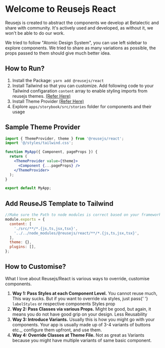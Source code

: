 
<Meta title='Welcome/Introduction' />

<style>
  {`
    .subheading {
      --mediumdark: '#999999';
      font-weight: 900;
      font-size: 13px;
      color: #999;
      letter-spacing: 6px;
      line-height: 24px;
      text-transform: uppercase;
      margin-bottom: 12px;
      margin-top: 40px;
    }

    .link-list {
      display: grid;
      grid-template-columns: 1fr;
      grid-template-rows: 1fr 1fr;
      row-gap: 10px;
    }

    @media (min-width: 620px) {
      .link-list {
        row-gap: 20px;
        column-gap: 20px;
        grid-template-columns: 1fr 1fr;
      }
    }

    @media all and (-ms-high-contrast:none) {
    .link-list {
        display: -ms-grid;
        -ms-grid-columns: 1fr 1fr;
        -ms-grid-rows: 1fr 1fr;
      }
    }

    .link-item {
      display: block;
      padding: 20px 30px 20px 15px;
      border: 1px solid #00000010;
      border-radius: 5px;
      transition: background 150ms ease-out, border 150ms ease-out, transform 150ms ease-out;
      color: #333333;
      display: flex;
      align-items: flex-start;
    }

    .link-item:hover {
      border-color: #1EA7FD50;
      transform: translate3d(0, -3px, 0);
      box-shadow: rgba(0, 0, 0, 0.08) 0 3px 10px 0;
    }

    .link-item:active {
      border-color: #1EA7FD;
      transform: translate3d(0, 0, 0);
    }

    .link-item strong {
      font-weight: 700;
      display: block;
      margin-bottom: 2px;
    }

    .link-item img {
      height: 40px;
      width: 40px;
      margin-right: 15px;
      flex: none;
    }

    .link-item span {
      font-size: 14px;
      line-height: 20px;
    }

    .tip {
      display: inline-block;
      border-radius: 1em;
      font-size: 11px;
      line-height: 12px;
      font-weight: 700;
      background: #E7FDD8;
      color: #66BF3C;
      padding: 4px 12px;
      margin-right: 10px;
      vertical-align: top;
    }

    .tip-wrapper {
      font-size: 13px;
      line-height: 20px;
      margin-top: 40px;
      margin-bottom: 40px;
    }

    .tip-wrapper code {
      font-size: 12px;
      display: inline-block;
    }
  `}
</style>

# Welcome to Reusejs React

Reusejs is created to abstract the components we develop at Betalectic and share with community. It's actively used and developed, as without it, we won't be able to do our work.

We tried to follow "Atomic Design System", you can use left sidebar to explore components. We tried to share as many variations as possible, the props passed to them should give much better idea.

<h2>How to Run?</h2>

  <ol>
    <li>
      Install the Package: <code>yarn add @reusejs/react</code>
    </li>
    <li>
    Install Tailwind so that you can customize. Add following code to your Tailwind configaration <code>content</code> array to enable styling imports from reusejs themes. <a href="#add_node_modules" title="Node Modules">(Refer Here)</a>
    </li>
    <li>
      Install Theme Provider <a href="#sample_theme_provider" title="Sample Theme Provider">(Refer Here)</a>
    </li>
    <li>
      Explore <code>apps/storybook/src/stories</code> folder for components and
      their usage
    </li>

  </ol>

<h2 id='sample_theme_provider'>Sample Theme Provider</h2>

```jsx
import { ThemeProvider, theme } from '@reusejs/react';
import '@/styles/tailwind.css';

function MyApp({ Component, pageProps }) {
  return (
    <ThemeProvider value={theme}>
      <Component {...pageProps} />
    </ThemeProvider>
  );
}

export default MyApp;
```

<h2 id='add_node_modules'>Add ReuseJS Template to Tailwind</h2>

```jsx
//Make sure the Path to node modules is correct based on your framework structure
module.exports = {
  content: [
    './src/**/*.{js,ts,jsx,tsx}',
    '../../node_modules/@reusejs/react/**/*.{js,ts,jsx,tsx}',
  ],
  theme: {},
  plugins: [],
};
```

<h2>How to Customise?</h2>

<p>
  What I love about Reusejs/React is various ways to override, customise
  components.
  <ol>
    <li>
      <b>Way 1: Pass Styles at each Component Level.</b> You cannot reuse much,
      This way sucks. But if you want to override via styles, just pass{' '}
      <code>labelStyles</code> or respective components Styles prop
    </li>
    <li>
      <b>Way 2: Pass Classes via various Props.</b> Might be good, but again, it
      means you do not have good grip on your design. Less Reusability
    </li>
    <li>
      <b>Way 3: Introduce Variants.</b> Usually this is how you might go with
      your components. Your app is usually made up of 3-4 variants of buttons
      etc.,, configure them upfront, and use them.
    </li>
    <li>
      <b>Way 4: Override Classes at Theme File.</b> Not as great as Variants
      because you might have multiple variants of same basic component.
    </li>
  </ol>
</p>
